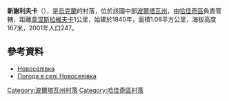 {{coord|50|23|33|N|33|41|25|E|scale:100000_region:UA|display=title}}

'''新謝利夫卡'''（{{lang-uk|Новоселівка}}），是[[烏克蘭|烏克蘭]]的村落，位於該國中部[[波爾塔瓦州|波爾塔瓦州]]，由[[哈佳奇區|哈佳奇區]]負責管轄，距離[[韋涅斯拉維夫卡|韋涅斯拉維夫卡]]1公里，始建於1840年，面積1.08平方公里，海拔高度167米，2001年人口247。

==參考資料==
* [http://w1.c1.rada.gov.ua/pls/z7502/A005?rdat1=03.11.2011&rf7571=24817 Новоселівка]{{dead link|date=2018年3月 |bot=InternetArchiveBot |fix-attempted=yes }}
* [http://weather.in.ua/ua/poltavskaja/18042 Погода в селі Новоселівка] {{Wayback|url=http://weather.in.ua/ua/poltavskaja/18042 |date=20160305200307 }}

{{DEFAULTSORT:Новоселівка}}
[[Category:波爾塔瓦州村落|Category:波爾塔瓦州村落]]
[[Category:哈佳奇區村落|Category:哈佳奇區村落]]


{{Poltava-geo-stub}}
